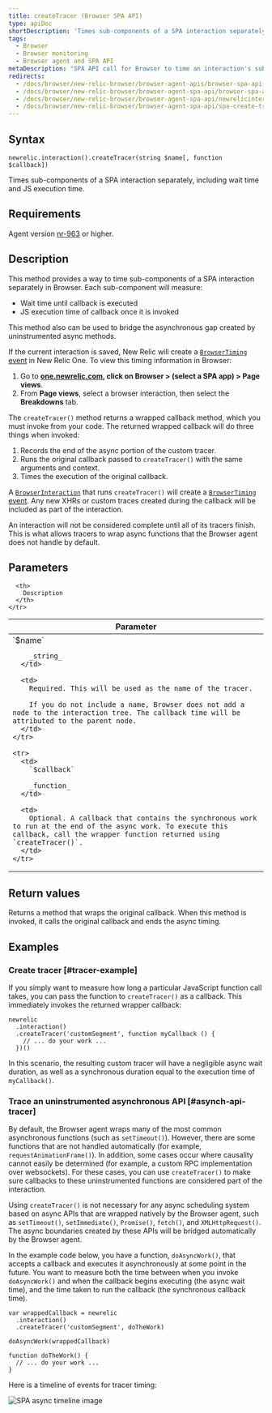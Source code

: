```yaml
---
title: createTracer (Browser SPA API)
type: apiDoc
shortDescription: 'Times sub-components of a SPA interaction separately, including wait time and JS execution time.'
tags:
  - Browser
  - Browser monitoring
  - Browser agent and SPA API
metaDescription: "SPA API call for Browser to time an interaction's sub-components separately, including wait time and JS execution time."
redirects:
  - /docs/browser/new-relic-browser/browser-agent-apis/browser-spa-api-newrelicinteractioncreatetracer
  - /docs/browser/new-relic-browser/browser-agent-spa-api/browser-spa-api-newrelicinteractioncreatetracer
  - /docs/browser/new-relic-browser/browser-agent-spa-api/newrelicinteractioncreatetracer-browser-spa-agent-api
  - /docs/browser/new-relic-browser/browser-agent-spa-api/spa-create-tracer
---
```


## Syntax

```
newrelic.interaction().createTracer(string $name[, function $callback])
```

Times sub-components of a SPA interaction separately, including wait time and JS execution time.

## Requirements

Agent version [nr-963](https://docs.newrelic.com/docs/release-notes/new-relic-browser-release-notes/browser-agent-release-notes) or higher.

## Description

This method provides a way to time sub-components of a SPA interaction separately in Browser. Each sub-component will measure:

* Wait time until callback is executed
* JS execution time of callback once it is invoked

This method also can be used to bridge the asynchronous gap created by uninstrumented async methods.

If the current interaction is saved, New Relic will create a [`BrowserTiming` event](/docs/insights/explore-data/attributes/browser-default-attributes-insights#browsertiming-attributes) in New Relic One. To view this timing information in Browser:

1. Go to **[one.newrelic.com](https://one.newrelic.com), click on Browser > (select a SPA app) > Page views**.
2. From **Page views**, select a browser interaction, then select the **Breakdowns** tab.

The `createTracer()` method returns a wrapped callback method, which you must invoke from your code. The returned wrapped callback will do three things when invoked:

1. Records the end of the async portion of the custom tracer.
2. Runs the original callback passed to `createTracer()` with the same arguments and context.
3. Times the execution of the original callback.

A [`BrowserInteraction`](/docs/insights/explore-data/attributes/browser-default-attributes-insights#browserinteraction-attributes) that runs `createTracer()` will create a [`BrowserTiming` event](/docs/insights/explore-data/attributes/browser-default-attributes-insights#browsertiming-attributes). Any new XHRs or custom traces created during the callback will be included as part of the interaction.

An interaction will not be considered complete until all of its tracers finish. This is what allows tracers to wrap async functions that the Browser agent does not handle by default.

## Parameters

<table>
  <thead>
    <tr>
      <th width="25%">
        Parameter
      </th>

      <th>
        Description
      </th>
    </tr>
  </thead>

  <tbody>
    <tr>
      <td>
        `$name`

        _string_
      </td>

      <td>
        Required. This will be used as the name of the tracer.

        If you do not include a name, Browser does not add a node to the interaction tree. The callback time will be attributed to the parent node.
      </td>
    </tr>

    <tr>
      <td>
        `$callback`

        _function_
      </td>

      <td>
        Optional. A callback that contains the synchronous work to run at the end of the async work. To execute this callback, call the wrapper function returned using `createTracer()`.
      </td>
    </tr>
  </tbody>
</table>

## Return values

Returns a method that wraps the original callback. When this method is invoked, it calls the original callback and ends the async timing.

## Examples

### Create tracer [#tracer-example]

If you simply want to measure how long a particular JavaScript function call takes, you can pass the function to `createTracer()` as a callback. This immediately invokes the returned wrapper callback:

```
newrelic
  .interaction()
  .createTracer('customSegment', function myCallback () {
    // ... do your work ...
  })()
```

In this scenario, the resulting custom tracer will have a negligible async wait duration, as well as a synchronous duration equal to the execution time of `myCallback()`.

### Trace an uninstrumented asynchronous API [#asynch-api-tracer]

By default, the Browser agent wraps many of the most common asynchronous functions (such as `setTimeout()`). However, there are some functions that are not handled automatically (for example, `requestAnimationFrame()`). In addition, some cases occur where causality cannot easily be determined (for example, a custom RPC implementation over websockets). For these cases, you can use `createTracer()` to make sure callbacks to these uninstrumented functions are considered part of the interaction.

Using `createTracer()` is not necessary for any async scheduling system based on async APIs that are wrapped natively by the Browser agent, such as `setTimeout()`, `setImmediate()`, `Promise()`, `fetch()`, and `XMLHttpRequest()`. The async boundaries created by these APIs will be bridged automatically by the Browser agent.

In the example code below, you have a function, `doAsyncWork()`, that accepts a callback and executes it asynchronously at some point in the future. You want to measure both the time between when you invoke `doAsyncWork()` and when the callback begins executing (the async wait time), and the time taken to run the callback (the synchronous callback time).

```
var wrappedCallback = newrelic
  .interaction()
  .createTracer('customSegment', doTheWork)

doAsyncWork(wrappedCallback)

function doTheWork() {
  // ... do your work ...
}
```

Here is a timeline of events for tracer timing:

![SPA async timeline image](./images/spa-trace-async-timeline.png "spa-trace-async-timeline.png")
